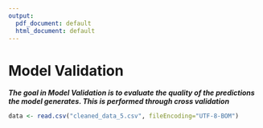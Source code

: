 ```yaml
---
output:
  pdf_document: default
  html_document: default
---
```

# Model Validation

_**The goal in Model Validation is to evaluate the quality of the predictions the model generates. This is performed through cross validation**_

```r

data <- read.csv("cleaned_data_5.csv", fileEncoding="UTF-8-BOM")

```

